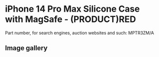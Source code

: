 # iPhone 14 Pro Max Silicone Case with MagSafe - (PRODUCT)RED

Part number, for search engines, auction websites and such: MPTR3ZM/A

## Image gallery

<div style={{ width: "768px" }}>
  <GalleryComponent
    images={[
      {
        original: "/everysource/MPTR3",
        thumbnail: "/everypreview/MPTR3",
      },
      {
        original: "/everysource/MPTR3_AV1",
        thumbnail: "/everypreview/MPTR3_AV1",
      },
      {
        original: "/everysource/MPTR3_AV2",
        thumbnail: "/everypreview/MPTR3_AV2",
      },
      {
        original: "/everysource/MPTR3_AV3",
        thumbnail: "/everypreview/MPTR3_AV3",
      }
    ]}
  />
</div>